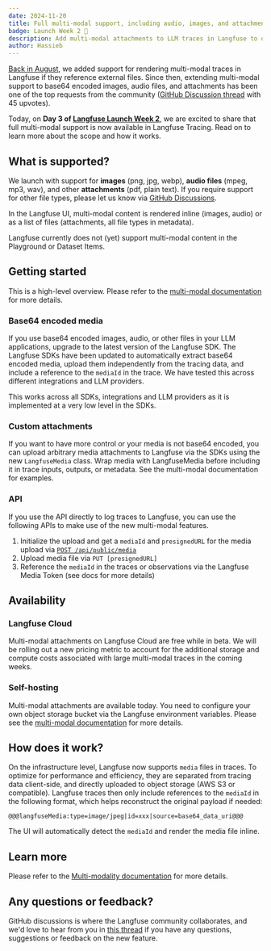 ```yaml
---
date: 2024-11-20
title: Full multi-modal support, including audio, images, and attachments
badge: Launch Week 2 🚀
description: Add multi-modal attachments to LLM traces in Langfuse to observe, and view them within the Langfuse UI.
author: Hassieb
---
```



<ChangelogHeader />

[Back in August](/changelog/2024-08-21-openai-multi-modal-traces), we added support for rendering multi-modal traces in Langfuse if they reference external files. Since then, extending multi-modal support to base64 encoded images, audio files, and attachments has been one of the top requests from the community ([GitHub Discussion thread](https://github.com/orgs/langfuse/discussions/3004) with 45 upvotes).

Today, on **Day 3 of [Langfuse Launch Week 2](/blog/2024-11-17-launch-week-2)**, we are excited to share that full multi-modal support is now available in Langfuse Tracing. Read on to learn more about the scope and how it works.

## What is supported?

We launch with support for **images** (png, jpg, webp), **audio files** (mpeg, mp3, wav), and other **attachments** (pdf, plain text). If you require support for other file types, please let us know via [GitHub Discussions](https://github.com/orgs/langfuse/discussions/3004).

In the Langfuse UI, multi-modal content is rendered inline (images, audio) or as a list of files (attachments, all file types in metadata).

Langfuse currently does not (yet) support multi-modal content in the Playground or Dataset Items.

## Getting started

<Callout>

This is a high-level overview. Please refer to the [multi-modal documentation](/docs/tracing-features/multi-modality) for more details.

</Callout>

### Base64 encoded media

If you use base64 encoded images, audio, or other files in your LLM applications, upgrade to the latest version of the Langfuse SDK. The Langfuse SDKs have been updated to automatically extract base64 encoded media, upload them independently from the tracing data, and include a reference to the `mediaId` in the trace. We have tested this across different integrations and LLM providers.

This works across all SDKs, integrations and LLM providers as it is implemented at a very low level in the SDKs.

### Custom attachments

If you want to have more control or your media is not base64 encoded, you can upload arbitrary media attachments to Langfuse via the SDKs using the new `LangfuseMedia` class. Wrap media with LangfuseMedia before including it in trace inputs, outputs, or metadata. See the multi-modal documentation for examples.

### API

If you use the API directly to log traces to Langfuse, you can use the following APIs to make use of the new multi-modal features.

1. Initialize the upload and get a `mediaId` and `presignedURL` for the media upload via [`POST /api/public/media`](https://api.reference.langfuse.com/#post-/api/public/media)
2. Upload media file via `PUT [presignedURL]`
3. Reference the `mediaId` in the traces or observations via the Langfuse Media Token (see docs for more details)

## Availability

### Langfuse Cloud

Multi-modal attachments on Langfuse Cloud are free while in beta. We will be rolling out a new pricing metric to account for the additional storage and compute costs associated with large multi-modal traces in the coming weeks.

### Self-hosting

Multi-modal attachments are available today. You need to configure your own object storage bucket via the Langfuse environment variables. Please see the [multi-modal documentation](/docs/tracing-features/multi-modality) for more details.

## How does it work?

On the infrastructure level, Langfuse now supports `media` files in traces. To optimize for performance and efficiency, they are separated from tracing data client-side, and directly uploaded to object storage (AWS S3 or compatible). Langfuse traces then only include references to the `mediaId` in the following format, which helps reconstruct the original payload if needed:

```
@@@langfuseMedia:type=image/jpeg|id=xxx|source=base64_data_uri@@@
```

The UI will automatically detect the `mediaId` and render the media file inline.

## Learn more

Please refer to the [Multi-modality documentation](/docs/tracing-features/multi-modality) for more details.

## Any questions or feedback?

GitHub discussions is where the Langfuse community collaborates, and we'd love to hear from you in [this thread](https://github.com/orgs/langfuse/discussions/3004) if you have any questions, suggestions or feedback on the new feature.
